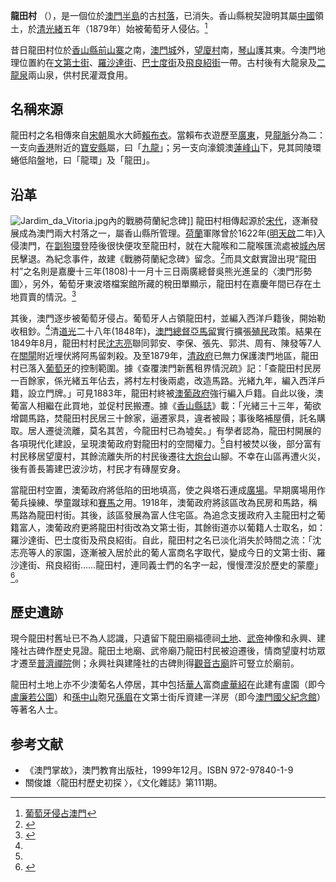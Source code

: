 {{Distinguish|龍田邨}}

'''龍田村''' （{{lang-pt|Povoação de Long Tin}}），是一個位於[[澳門半島|澳門半島]]的古[[村落|村落]]，已消失。香山縣稅契證明其屬[[中國|中國]]領土，於[[清|清]][[光緒|光緒]]五年（1879年）始被葡萄牙人侵佔。<ref>[http://www.npm.gov.tw/exhbition/mac9912/chtm/sb.htm 葡萄牙侵占澳門]</ref>

昔日龍田村位於[[香山縣|香山縣]][[前山寨|前山寨]]之南，[[澳門舊城|澳門城]]外，[[望廈村|望廈村]]南，[[東望洋山|琴山]]護其東。今澳門地理位置約在[[文第士街|文第士街]]、[[羅沙達街|羅沙達街]]、[[巴士度街|巴士度街]]及[[飛良紹街|飛良紹街]]一帶。古村後有大龍泉及[[二龍喉公園|二龍泉]]兩山泉，供村民灌溉食用。

==名稱來源==
龍田村之名相傳來自[[宋朝|宋朝]]風水大師[[賴布衣|賴布衣]]。當賴布衣遊歷至[[廣東|廣東]]，見[[龍脈|龍脈]]分為二：一支向[[香港|香港]]附近的[[寶安縣|寶安縣]]屬，曰「[[九龍|九龍]]」；另一支向濠鏡澳[[蓮峰山|蓮峰山]]下，見其岡陵環蜷低陷盤地，曰「龍環」及「龍田」。

==沿革==
[[File:Jardim_da_Vitoria.jpg|thumb]]內的戰勝荷蘭紀念碑]]
龍田村相傳起源於[[宋代|宋代]]，逐漸發展成為澳門兩大村落之一，屬香山縣所管理。[[荷蘭|荷蘭]]軍隊曾於1622年([[明|明]][[天啟|天啟]]二年)入侵澳門，在[[劏狗環|劏狗環]]登陸後很快便攻至龍田村，就在大龍喉和二龍喉匯流處被[[澳門舊城|城內]]居民擊退。為紀念事件，故建《戰勝荷蘭紀念碑》留念。<ref>{{Cite web |url=http://www.macaudata.com/macauweb/Encyclopedia/html/29104.htm|title=澳門百科全書：荷蘭進攻澳門|accessdate=2010-03-31|archive-date=2022-02-14|archive-url=https://web.archive.org/web/20100331195518/http://www.macaudata.com/macauweb/Encyclopedia/html/29104.htm|dead-url=no}}</ref>而具文獻實證出現“龍田村”之名則是嘉慶十三年(1808)十一月十三日兩廣總督吳熊光進呈的〈澳門形勢圖〉，另外，葡萄牙東波塔檔案館所藏的稅田單顯示，龍田村在嘉慶年間已存在土地買賣的情況。<ref name=":0">{{Cite web |url=https://macaoculturalstudies.files.wordpress.com/2021/11/e9be8de794b0e69d91e6adb7e58fb2e5889de68ea2.pdf|title=關俊雄〈龍田村歷史初探 〉，《文化雜誌》第111期|accessdate=2021-11|archive-date=2022-02-14|archive-url=https://web.archive.org/web/https://macaoculturalstudies.files.wordpress.com/2021/11/e9be8de794b0e69d91e6adb7e58fb2e5889de68ea2.pdf|dead-url=no}}</ref>

其後，澳門逐步被葡萄牙侵占。葡萄牙人占領龍田村，並編入西洋戶籍後，開始勒收租鈔。<ref name=":0" />清[[道光|道光]]二十八年(1848年)，[[澳門總督|澳門總督]][[亞馬留|亞馬留]]實行擴張[[殖民|殖民]]政策。結果在1849年8月，龍田村村民[[沈志亮|沈志亮]]聯同郭安、李保、張先、郭洪、周有、陳發等7人在[[關閘|關閘]]附近埋伏將阿馬留刺殺。及至1879年，[[清政府|清政府]]已無力保護澳門地區，龍田村已落入[[葡萄牙|葡萄牙]]的控制範圍。據《查覆澳門新舊租界情況疏》記：「查龍田村民房一百餘家，係光緒五年佔去，將村左村後兩處，改造馬路。光緒九年，編入西洋戶籍，設立門牌。」可見1883年，龍田村終被[[澳葡政府|澳葡政府]]強行編入戶籍。自此以後，澳葡富人相繼在此買地，並促村民搬遷。據《[[香山縣誌|香山縣誌]]》載：「光緒三十三年，葡欲增闢馬路，焚龍田村民居三十餘家，逼遷家具，違者被毆；事後略補屋價，託名購取。居人遷徙流離，莫名其苦，今龍田村已為墟矣。」有學者認為，龍田村開展的各項現代化建設，呈現澳葡政府對龍田村的空間權力。<ref name=":0" />自村被焚以後，部分富有村民移居望廈村，其餘流離失所的村民後遷往[[大炮台|大炮台]]山腳。不幸在山區再遭火災，後有善長籌建巴波沙坊，村民才有磚屋安身。

當龍田村空置，澳葡政府將低陷的田地填高，使之與塔石連成[[塔石廣場|廣場]]。早期廣場用作葡兵操練、學童蹴球和[[賽馬|賽馬]]之用。1918年，澳葡政府將該區改為民房和馬路，稱馬路為龍田村街。其後，該區發展為富人住宅區。為追念支援政府入主龍田村之葡籍富人，澳葡政府更將龍田村街改為文第士街，其餘街道亦以葡籍人士取名，如：羅沙達街、巴士度街及飛良紹街。自此，龍田村之名已淡化消失於時間之流：「沈志亮等人的家園，逐漸被入居於此的葡人富商名字取代，變成今日的文第士街、羅沙達街、飛良紹街……龍田村，連同義士們的名字一起，慢慢湮沒於歷史的蒙塵」<ref>{{Cite web |url=http://www.macaodaily.com/html/2015-10/08/content_1034734.htm|title=沈志亮與亞馬留·十九|accessdate=2015-10-08|archive-date=2016-10-13|archive-url=https://web.archive.org/web/20161013142523/http://www.macaodaily.com/html/2015-10/08/content_1034734.htm|dead-url=no}}</ref>。

==歷史遺跡==
現今龍田村舊址已不為人認識，只遺留下龍田廟福德祠[[土地神|土地]]、[[武帝|武帝]]神像和永興、建隆社古碑作歷史見證。龍田土地廟、武帝廟乃龍田村民被迫遷後，情商望廈村坊眾才遷至[[普濟禪院|普濟禪院]]側；永興社與建隆社的古碑則得[[觀音古廟|觀音古廟]]許可豎立於廟前。

龍田村土地上亦不少澳葡名人停居，其中包括[[華人|華人]]富商[[盧華紹|盧華紹]]在此建有盧園（即今[[盧廉若公園|盧廉若公園]]）和[[孫中山|孫中山]]胞兄[[孫眉|孫眉]]在文第士街斥資建一洋房（即今[[澳門國父紀念館|澳門國父紀念館]]）等著名人士。

==参考文献==
<div class="references-small">
*《澳門掌故》，澳門教育出版社，1999年12月。ISBN 972-97840-1-9
* 關俊雄〈龍田村歷史初探 〉，《文化雜誌》第111期。
<references />
</div>

{{澳門已消失建制|cat=村落}}

{{DEFAULTSORT:L龍田村}}